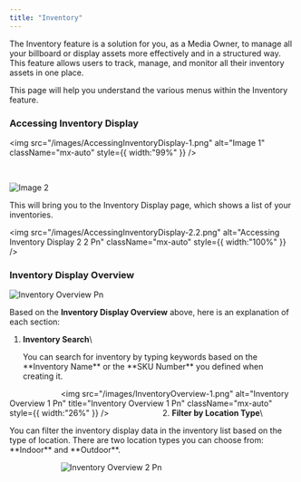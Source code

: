 ```yaml
---
title: "Inventory"
---
```


The Inventory feature is a solution for you, as a Media Owner, to manage all your billboard or display assets more effectively and in a structured way. This feature allows users to track, manage, and monitor all their inventory assets in one place.

This page will help you understand the various menus within the Inventory feature.

### Accessing Inventory Display

<img
  src="/images/AccessingInventoryDisplay-1.png"
  alt="Image 1"
  className="mx-auto"
  style={{ width:"99%" }}
/>
<p class="text-sm"> ‎ ‎ ‎ ‎ ‎ ‎ ‎ ‎ ‎ ‎ ‎ ‎ ‎ ‎ ‎ ‎ ‎ ‎ ‎ ‎ ‎ ‎ ‎</p>
<img
  src="/images/AccessingInventoryDisplay-2.png"
  alt="Image 2"
  className="mx-auto"
  style={{ width:"98%" }}
/>

<p class="text-sm">This will bring you to the Inventory Display page, which shows a list of your inventories. </p>

<img
  src="/images/AccessingInventoryDisplay-2.2.png"
  alt="Accessing Inventory Display 2 2 Pn"
  className="mx-auto"
  style={{ width:"100%" }}
/>

### Inventory Display Overview

![Inventory Overview Pn](/images/InventoryOverview.png)

Based on the **Inventory Display Overview** above, here is an explanation of each section:

1. **Inventory Search**\
   <p class="text-sm">You can search for inventory by typing keywords based on the **Inventory Name** or the **SKU Number** you defined when creating it.</p>
 ‎ ‎ ‎ ‎ ‎ ‎ ‎ ‎ ‎ ‎ ‎ ‎ ‎ ‎ ‎ ‎ ‎ ‎ ‎ ‎ ‎ ‎ ‎ 
   <img
     src="/images/InventoryOverview-1.png"
     alt="Inventory Overview 1 Pn"
     title="Inventory Overview 1 Pn"
     className="mx-auto"
     style={{ width:"26%" }}
   />
    ‎ ‎ ‎ ‎ ‎ ‎ ‎ ‎ ‎ ‎ ‎ ‎ ‎ ‎ ‎ ‎ ‎ ‎ ‎ ‎ ‎ ‎ ‎ 
2. **Filter by Location Type**\
  <p class="text-sm">You can filter the inventory display data in the inventory list based on the type of location. There are two location types you can choose from: **Indoor** and **Outdoor**.</p>
 ‎ ‎ ‎ ‎ ‎ ‎ ‎ ‎ ‎ ‎ ‎ ‎ ‎ ‎ ‎ ‎ ‎ ‎ ‎ ‎ ‎ ‎ ‎ 
   <img
     src="/images/InventoryOverview-2.png"
     alt="Inventory Overview 2 Pn"
     title="Inventory Overview 2 Pn"
     className="mx-auto"
     style={{ width:"27%" }}
   />
    ‎ ‎ ‎ ‎ ‎ ‎ ‎ ‎ ‎ ‎ ‎ ‎ ‎ ‎ ‎ ‎ ‎ ‎ ‎ ‎ ‎ ‎ ‎ 